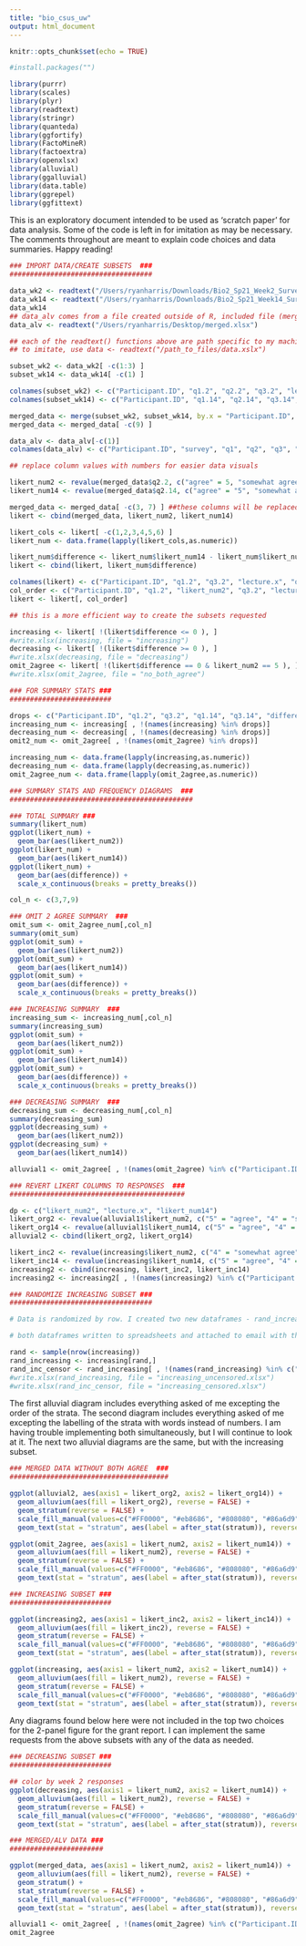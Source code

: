 ```yaml
---
title: "bio_csus_uw"
output: html_document
---
```


```r
knitr::opts_chunk$set(echo = TRUE)
```

```r
#install.packages("")
```

```r
library(purrr)
library(scales)
library(plyr)
library(readtext)
library(stringr)
library(quanteda)
library(ggfortify)
library(FactoMineR)
library(factoextra)
library(openxlsx)
library(alluvial)
library(ggalluvial)
library(data.table)
library(ggrepel)
library(ggfittext)
```

This is an exploratory document intended to be used as 'scratch paper' for data analysis. Some of the code is left in for imitation as may be necessary. The comments throughout are meant to explain code choices and data summaries. Happy reading!

```r
### IMPORT DATA/CREATE SUBSETS  ###
###################################

data_wk2 <- readtext("/Users/ryanharris/Downloads/Bio2_Sp21_Week2_Survey_JM_RH.xlsx")
data_wk14 <- readtext("/Users/ryanharris/Downloads/Bio2_Sp21_Week14_Survey_JM_RH.xlsx")
data_wk14
## data_alv comes from a file created outside of R, included file (merged.xlsx) with rmd email
data_alv <- readtext("/Users/ryanharris/Desktop/merged.xlsx")

## each of the readtext() functions above are path specific to my machine
## to imitate, use data <- readtext("/path_to_files/data.xslx")

subset_wk2 <- data_wk2[ -c(1:3) ]
subset_wk14 <- data_wk14[ -c(1) ]

colnames(subset_wk2) <- c("Participant.ID", "q1.2", "q2.2", "q3.2", "lecture")
colnames(subset_wk14) <- c("Participant.ID", "q1.14", "q2.14", "q3.14", "lecture")

merged_data <- merge(subset_wk2, subset_wk14, by.x = "Participant.ID", by.y = "Participant.ID")
merged_data <- merged_data[ -c(9) ]

data_alv <- data_alv[-c(1)]
colnames(data_alv) <- c("Participant.ID", "survey", "q1", "q2", "q3", "lecture")
```

```r
## replace column values with numbers for easier data visuals

likert_num2 <- revalue(merged_data$q2.2, c("agree" = 5, "somewhat agree" = 4, "I don't know" = 3, "somewhat disagree" = 2, "disagree" = 1))
likert_num14 <- revalue(merged_data$q2.14, c("agree" = "5", "somewhat agree" = "4", "I don't know" = "3", "somewhat disagree" = "2", "disagree" = "1"))

merged_data <- merged_data[ -c(3, 7) ] ##these columns will be replaced with numbers
likert <- cbind(merged_data, likert_num2, likert_num14)

likert_cols <- likert[ -c(1,2,3,4,5,6) ]
likert_num <- data.frame(lapply(likert_cols,as.numeric))

likert_num$difference <- likert_num$likert_num14 - likert_num$likert_num2
likert <- cbind(likert, likert_num$difference)

colnames(likert) <- c("Participant.ID", "q1.2", "q3.2", "lecture.x", "q1.14", "q3.14", "likert_num2", "likert_num14", "difference")
col_order <- c("Participant.ID", "q1.2", "likert_num2", "q3.2", "lecture.x", "q1.14", "likert_num14", "q3.14", "difference")
likert <- likert[, col_order]
```

```r
## this is a more efficient way to create the subsets requested

increasing <- likert[ !(likert$difference <= 0 ), ]
#write.xlsx(increasing, file = "increasing")
decreasing <- likert[ !(likert$difference >= 0 ), ]
#write.xlsx(decreasing, file = "decreasing")
omit_2agree <- likert[ !(likert$difference == 0 & likert_num2 == 5 ), ]
#write.xlsx(omit_2agree, file = "no_both_agree")
```

```r
### FOR SUMMARY STATS ###
#########################

drops <- c("Participant.ID", "q1.2", "q3.2", "q1.14", "q3.14", "difference")
increasing_num <- increasing[ , !(names(increasing) %in% drops)]
decreasing_num <- decreasing[ , !(names(decreasing) %in% drops)]
omit2_num <- omit_2agree[ , !(names(omit_2agree) %in% drops)]

increasing_num <- data.frame(lapply(increasing,as.numeric))
decreasing_num <- data.frame(lapply(decreasing,as.numeric))
omit_2agree_num <- data.frame(lapply(omit_2agree,as.numeric))
```

```r
### SUMMARY STATS AND FREQUENCY DIAGRAMS  ###
#############################################

### TOTAL SUMMARY ###
summary(likert_num)
ggplot(likert_num) +
  geom_bar(aes(likert_num2))
ggplot(likert_num) +
  geom_bar(aes(likert_num14))
ggplot(likert_num) +
  geom_bar(aes(difference)) +
  scale_x_continuous(breaks = pretty_breaks())

col_n <- c(3,7,9)

### OMIT 2 AGREE SUMMARY  ###
omit_sum <- omit_2agree_num[,col_n]
summary(omit_sum)
ggplot(omit_sum) +
  geom_bar(aes(likert_num2))
ggplot(omit_sum) +
  geom_bar(aes(likert_num14))
ggplot(omit_sum) +
  geom_bar(aes(difference)) +
  scale_x_continuous(breaks = pretty_breaks())

### INCREASING SUMMARY  ###
increasing_sum <- increasing_num[,col_n]
summary(increasing_sum)
ggplot(omit_sum) +
  geom_bar(aes(likert_num2))
ggplot(omit_sum) +
  geom_bar(aes(likert_num14))
ggplot(omit_sum) +
  geom_bar(aes(difference)) +
  scale_x_continuous(breaks = pretty_breaks())

### DECREASING SUMMARY  ###
decreasing_sum <- decreasing_num[,col_n]
summary(decreasing_sum)
ggplot(decreasing_sum) +
  geom_bar(aes(likert_num2))
ggplot(decreasing_sum) +
  geom_bar(aes(likert_num14))
```

```r
alluvial1 <- omit_2agree[ , !(names(omit_2agree) %in% c("Participant.ID", "q1.2", "q3.2", "q1.14", "q3.14", "difference"))]
```

```r
### REVERT LIKERT COLUMNS TO RESPONSES  ###
###########################################

dp <- c("likert_num2", "lecture.x", "likert_num14")
likert_org2 <- revalue(alluvial1$likert_num2, c("5" = "agree", "4" = "somewhat agree", "3" = "I don't know", "2" = "somewhat disagree", "1" = "disagree"))
likert_org14 <- revalue(alluvial1$likert_num14, c("5" = "agree", "4" = "somewhat agree", "3" = "I don't know", "2" = "somewhat disagree", "1" = "disagree"))
alluvial2 <- cbind(likert_org2, likert_org14)

likert_inc2 <- revalue(increasing$likert_num2, c("4" = "somewhat agree", "3" = "I don't know", "2" = "somewhat disagree", "1" = "disagree"))
likert_inc14 <- revalue(increasing$likert_num14, c("5" = "agree", "4" = "somewhat agree", "3" = "I don't know", "2" = "somewhat disagree"))
increasing2 <- cbind(increasing, likert_inc2, likert_inc14)
increasing2 <- increasing2[ , !(names(increasing2) %in% c("Participant.ID", "q1.2", "likert_num2", "q3.2", "lecture.x", "q1.14", "likert_num14", "q3.14", "difference")) ]
```

```r
### RANDOMIZE INCREASING SUBSET ###
###################################

# Data is randomized by row. I created two new dataframes - rand_increasing and rand_inc_censor. The first is for reference (so that we may un-randomize the dataframe or identify participants as needed). The second is the censored version (for Sheelta). 

# both dataframes written to spreadsheets and attached to email with this Rmd file.

rand <- sample(nrow(increasing))
rand_increasing <- increasing[rand,]
rand_inc_censor <- rand_increasing[ , !(names(rand_increasing) %in% c("Participant.ID", "lecture.x"))]
#write.xlsx(rand_increasing, file = "increasing_uncensored.xlsx")
#write.xlsx(rand_inc_censor, file = "increasing_censored.xlsx")
```

The first alluvial diagram includes everything asked of me excepting the order of the strata.  The second diagram includes everything asked of me excepting the labelling of the strata with words instead of numbers.  I am having trouble implementing both simultaneously, but I will continue to look at it.  The next two alluvial diagrams are the same, but with the increasing subset.

```r
### MERGED DATA WITHOUT BOTH AGREE  ###
#######################################

ggplot(alluvial2, aes(axis1 = likert_org2, axis2 = likert_org14)) +
  geom_alluvium(aes(fill = likert_org2), reverse = FALSE) +
  geom_stratum(reverse = FALSE) +
  scale_fill_manual(values=c("#FF0000", "#eb8686", "#808080", "#86a6d9", "#6271e3")) +
  geom_text(stat = "stratum", aes(label = after_stat(stratum)), reverse = FALSE)

ggplot(omit_2agree, aes(axis1 = likert_num2, axis2 = likert_num14)) +
  geom_alluvium(aes(fill = likert_num2), reverse = FALSE) +
  geom_stratum(reverse = FALSE) +
  scale_fill_manual(values=c("#FF0000", "#eb8686", "#808080", "#86a6d9", "#6271e3")) +
  geom_text(stat = "stratum", aes(label = after_stat(stratum)), reverse = FALSE)
```

```r
### INCREASING SUBSET ###
#########################

ggplot(increasing2, aes(axis1 = likert_inc2, axis2 = likert_inc14)) +
  geom_alluvium(aes(fill = likert_inc2), reverse = FALSE) +
  geom_stratum(reverse = FALSE) +
  scale_fill_manual(values=c("#FF0000", "#eb8686", "#808080", "#86a6d9", "#6271e3")) +
  geom_text(stat = "stratum", aes(label = after_stat(stratum)), reverse = FALSE)

ggplot(increasing, aes(axis1 = likert_num2, axis2 = likert_num14)) +
  geom_alluvium(aes(fill = likert_num2), reverse = FALSE) +
  geom_stratum(reverse = FALSE) +
  scale_fill_manual(values=c("#FF0000", "#eb8686", "#808080", "#86a6d9", "#6271e3")) +
  geom_text(stat = "stratum", aes(label = after_stat(stratum)), reverse = FALSE)
```
Any diagrams found below here were not included in the top two choices for the 2-panel figure for the grant report.  I can implement the same requests from the above subsets with any of the data as needed.

```r
### DECREASING SUBSET ###
#########################

## color by week 2 responses
ggplot(decreasing, aes(axis1 = likert_num2, axis2 = likert_num14)) +
  geom_alluvium(aes(fill = likert_num2), reverse = FALSE) +
  geom_stratum(reverse = FALSE) +
  scale_fill_manual(values=c("#FF0000", "#eb8686", "#808080", "#86a6d9", "#6271e3")) +
  geom_text(stat = "stratum", aes(label = after_stat(stratum)), reverse = FALSE)
```

```r
### MERGED/ALV DATA ###
#######################

ggplot(merged_data, aes(axis1 = likert_num2, axis2 = likert_num14)) +
  geom_alluvium(aes(fill = likert_num2), reverse = FALSE) +
  geom_stratum() +
  stat_stratum(reverse = FALSE) +
  scale_fill_manual(values=c("#FF0000", "#eb8686", "#808080", "#86a6d9", "#6271e3")) +
  geom_text(stat = "stratum", aes(label = after_stat(stratum)), reverse = FALSE)
```

```r
alluvial1 <- omit_2agree[ , !(names(omit_2agree) %in% c("Participant.ID", "q1.2", "q3.2", "q1.14", "q3.14", "difference"))]
omit_2agree
```